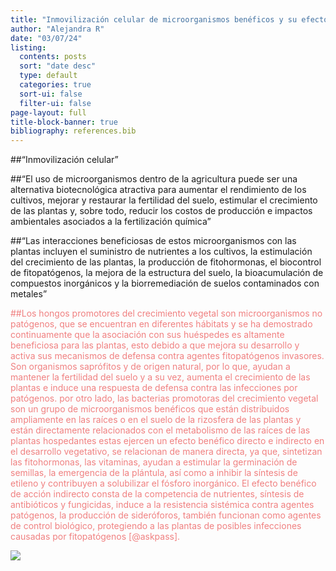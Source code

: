 ```yaml
---
title: "Inmovilización celular de microorganismos benéficos y su efecto en la liberación controlada para el desarrollo de plántulas de tomate"
author: "Alejandra R"
date: "03/07/24"
listing:
  contents: posts
  sort: "date desc"
  type: default
  categories: true
  sort-ui: false
  filter-ui: false
page-layout: full
title-block-banner: true
bibliography: references.bib
---
```


::: callout-note
\##"Inmovilización celular"
:::

::: callout-warning
\##"El uso de microorganismos dentro de la agricultura puede ser una alternativa biotecnológica atractiva para aumentar el rendimiento de los cultivos, mejorar y restaurar la fertilidad del suelo, estimular el crecimiento de las plantas y, sobre todo, reducir los costos de producción e impactos ambientales asociados a la fertilización química "
:::

::: callout-important
\##"Las interacciones beneficiosas de estos microorganismos con las plantas incluyen el suministro de nutrientes a los cultivos, la estimulación del crecimiento de las plantas, la producción de fitohormonas, el biocontrol de fitopatógenos, la mejora de la estructura del suelo, la bioacumulación de compuestos inorgánicos y la biorremediación de suelos contaminados con metales"
:::

::: {style="color:#F08080"}
##Los hongos promotores del crecimiento vegetal son microorganismos no patógenos, que se encuentran en diferentes hábitats y se ha demostrado continuamente que la asociación con sus huéspedes es altamente beneficiosa para las plantas, esto debido a que mejora su desarrollo y activa sus mecanismos de defensa contra agentes fitopatógenos invasores. Son organismos saprófitos y de origen natural, por lo que, ayudan a mantener la fertilidad del suelo y a su vez, aumenta el crecimiento de las plantas e induce una respuesta de defensa contra las infecciones por patógenos. por otro lado, las bacterias promotoras del crecimiento vegetal son un grupo de microorganismos benéficos que están distribuidos ampliamente en las raíces o en el suelo de la rizosfera de las plantas y están directamente relacionados con el metabolismo de las raíces de las plantas hospedantes estas ejercen un efecto benéfico directo e indirecto en el desarrollo vegetativo, se relacionan de manera directa, ya que, sintetizan las fitohormonas, las vitaminas, ayudan a estimular la germinación de semillas, la emergencia de la plántula, así como a inhibir la síntesis de etileno y contribuyen a solubilizar el fósforo inorgánico. El efecto benéfico de acción indirecto consta de la competencia de nutrientes, síntesis de antibióticos y fungicidas, induce a la resistencia sistémica contra agentes patógenos, la producción de sideróforos, también funcionan como agentes de control biológico, protegiendo a las plantas de posibles infecciones causadas por fitopatógenos [@askpass].
:::

![](profile.jpg)


